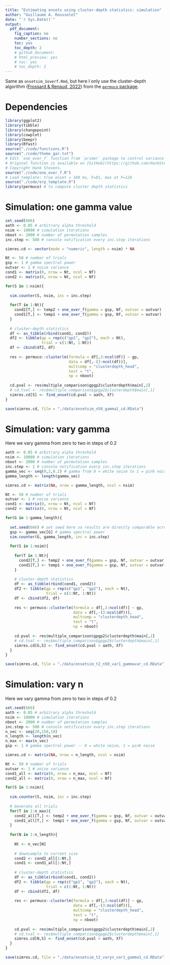 ```yaml
---
title: "Estimating onsets using cluster-depth statistics: simulation"
author: "Guillaume A. Rousselet"
date: "`r Sys.Date()`"
output:
  pdf_document:
    fig_caption: no
    number_sections: no
    toc: yes
    toc_depth: 2
    # github_document:
    # html_preview: yes
    # toc: yes
    # toc_depth: 2
---
```


Same as `onsetsim_1overf.Rmd`, but here I only use the cluster-depth algorithm ([Frossard & Renaud, 2022](https://www.sciencedirect.com/science/article/pii/S1053811921010958)) from the [`permuco` package](https://jaromilfrossard.github.io/permuco/).

# Dependencies
```r
library(ggplot2)
library(tibble)
library(changepoint)
library(cowplot)
library(beepr)
library(Rfast)
source("./code/functions.R")
source("./code/theme_gar.txt")
# Edit `one_over_f` function from `primer` package to control variance (Stevens, 2009). 
# Original function is available on [GitHub](https://github.com/HankStevens/primer).
# Copyright Hank Stevens.
source("./code/one_over_f.R")
# Load template: true onset = 160 ms, F=81, max at F=126
source("./code/erp_template.R")
library(permuco) # to compute cluster depth statistics
```

# Simulation: one gamma value

```r
set.seed(666)
aath <- 0.05 # arbitrary alpha threshold
nsim <- 10000 # simulation iterations
nboot <- 2000 # number of permutation samples
inc.step <- 500 # console notification every inc.step iterations

simres.cd <- vector(mode = "numeric", length = nsim) * NA

Nt <- 50 # number of trials
gsp <- 1 # gamma spectral power
outvar <- 1 # noise variance
cond1 <- matrix(0, nrow = Nt, ncol = Nf)
cond2 <- matrix(0, nrow = Nt, ncol = Nf)

for(S in 1:nsim){
  
  sim.counter(S, nsim, inc = inc.step)
  
  for(T in 1:Nt){
    cond2[T,] <- temp2 + one_over_f(gamma = gsp, Nf, outvar = outvar)
    cond1[T,] <- temp1 + one_over_f(gamma = gsp, Nf, outvar = outvar)  
  }
  
  # cluster-depth statistics
  df <- as_tibble(rbind(cond1, cond2))
  df2 <- tibble(gp = rep(c("gp1", "gp2"), each = Nt),
                trial = c(1:Nt, 1:Nt))
  df <- cbind(df2, df)
  
  res <- permuco::clusterlm(formula = df[,3:ncol(df)] ~ gp, 
                            data = df[,-(3:ncol(df))],
                            multcomp = "clusterdepth_head",
                            test = "t",
                            np = nboot)
  
  cd.pval <- res$multiple_comparison$gpgp2$clusterdepth$main[,2]
  # cd.tval <- res$multiple_comparison$gpgp2$clusterdepth$main[,1]
  simres.cd[S] <- find_onset(cd.pval < aath, Xf)
}

save(simres.cd, file = "./data/onsetsim_n50_gamma1_cd.RData")
```

# Simulation: vary gamma

Here we vary gamma from zero to two in steps of 0.2

```r

aath <- 0.05 # arbitrary alpha threshold
nsim <- 10000 # simulation iterations
nboot <- 2000 # number of permutation samples
inc.step <- 1 # console notification every inc.step iterations
gamma_vec <- seq(0,2,0.2) # gamma from 0 = white noise to 1 = pink noise
gamma_length <- length(gamma_vec)

simres.cd <- matrix(NA, nrow = gamma_length, ncol = nsim)

Nt <- 50 # number of trials
outvar <- 1 # noise variance
cond1 <- matrix(0, nrow = Nt, ncol = Nf)
cond2 <- matrix(0, nrow = Nt, ncol = Nf)

for(G in 1:gamma_length){
  
  set.seed(666) # set seed here so results are directly comparable across gamma values    
  gsp <- gamma_vec[G] # gamma spectral power
  sim.counter(G, gamma_length, inc = inc.step)
  
  for(S in 1:nsim){
    
    for(T in 1:Nt){
      cond2[T,] <- temp2 + one_over_f(gamma = gsp, Nf, outvar = outvar)
      cond1[T,] <- temp1 + one_over_f(gamma = gsp, Nf, outvar = outvar)  
    }
    
    # cluster-depth statistics
    df <- as_tibble(rbind(cond1, cond2))
    df2 <- tibble(gp = rep(c("gp1", "gp2"), each = Nt),
                  trial = c(1:Nt, 1:Nt))
    df <- cbind(df2, df)
    
    res <- permuco::clusterlm(formula = df[,3:ncol(df)] ~ gp, 
                              data = df[,-(3:ncol(df))],
                              multcomp = "clusterdepth_head",
                              test = "t",
                              np = nboot)
    
    cd.pval <- res$multiple_comparison$gpgp2$clusterdepth$main[,2]
    # cd.tval <- res$multiple_comparison$gpgp2$clusterdepth$main[,1]
    simres.cd[G,S] <- find_onset(cd.pval < aath, Xf)
  }
}

save(simres.cd, file = "./data/onsetsim_t2_n50_var1_gammavar_cd.RData")
```

# Simulation: vary n

Here we vary gamma from zero to two in steps of 0.2

```r
set.seed(666) 
aath <- 0.05 # arbitrary alpha threshold
nsim <- 10000 # simulation iterations
nboot <- 2000 # number of permutation samples
inc.step <- 500 # console notification every inc.step iterations
n_vec <- seq(20,150,10) 
n_length <- length(n_vec)
n_max <- max(n_vec)
gsp <- 1 # gamma spectral power -- 0 = white noise, 1 = pink noise

simres.cd <- matrix(NA, nrow = n_length, ncol = nsim)

Nt <- 50 # number of trials
outvar <- 1 # noise variance
cond1_all <- matrix(0, nrow = n_max, ncol = Nf)
cond2_all <- matrix(0, nrow = n_max, ncol = Nf)

for(S in 1:nsim){
  
  sim.counter(S, nsim, inc = inc.step)
  
  # Generate all trials
  for(T in 1:n_max){
    cond2_all[T,] <- temp2 + one_over_f(gamma = gsp, Nf, outvar = outvar)
    cond1_all[T,] <- temp1 + one_over_f(gamma = gsp, Nf, outvar = outvar)
  }
  
  for(N in 1:n_length){
    
    Nt <- n_vec[N]
    
    # downsample to current size
    cond2 <- cond2_all[1:Nt,]
    cond1 <- cond1_all[1:Nt,]
    
    # cluster-depth statistics
    df <- as_tibble(rbind(cond1, cond2))
    df2 <- tibble(gp = rep(c("gp1", "gp2"), each = Nt),
                  trial = c(1:Nt, 1:Nt))
    df <- cbind(df2, df)
    
    res <- permuco::clusterlm(formula = df[,3:ncol(df)] ~ gp, 
                              data = df[,-(3:ncol(df))],
                              multcomp = "clusterdepth_head",
                              test = "t",
                              np = nboot)
    
    cd.pval <- res$multiple_comparison$gpgp2$clusterdepth$main[,2]
    # cd.tval <- res$multiple_comparison$gpgp2$clusterdepth$main[,1]
    simres.cd[N,S] <- find_onset(cd.pval < aath, Xf)
  }
}

save(simres.cd, file = "./data/onsetsim_t2_varyn_var1_gamma1_cd.RData")
```



